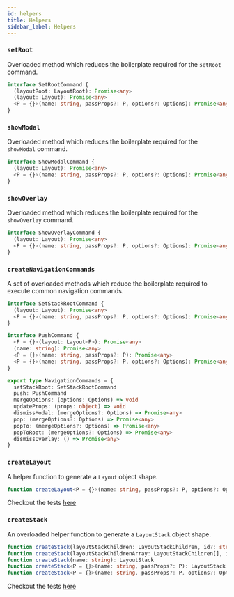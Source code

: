 ```yaml
---
id: helpers
title: Helpers
sidebar_label: Helpers
---
```


### `setRoot`

Overloaded method which reduces the boilerplate required for the `setRoot` command.

```ts
interface SetRootCommand {
  (layoutRoot: LayoutRoot): Promise<any>
  (layout: Layout): Promise<any>
  <P = {}>(name: string, passProps?: P, options?: Options): Promise<any>
}
```

### `showModal`

Overloaded method which reduces the boilerplate required for the `showModal` command.

```ts
interface ShowModalCommand {
  (layout: Layout): Promise<any>
  <P = {}>(name: string, passProps?: P, options?: Options): Promise<any>
}
```

### `showOverlay`

Overloaded method which reduces the boilerplate required for the `showOverlay` command.

```ts
interface ShowOverlayCommand {
  (layout: Layout): Promise<any>
  <P = {}>(name: string, passProps?: P, options?: Options): Promise<any>
}
```

### `createNavigationCommands`

A set of overloaded methods which reduce the boilerplate required to execute common navigation commands.

```ts
interface SetStackRootCommand {
  (layout: Layout): Promise<any>
  <P = {}>(name: string, passProps?: P, options?: Options): Promise<any>
}

interface PushCommand {
  <P = {}>(layout: Layout<P>): Promise<any>
  (name: string): Promise<any>
  <P = {}>(name: string, passProps?: P): Promise<any>
  <P = {}>(name: string, passProps?: P, options?: Options): Promise<any>
}

export type NavigationCommands = {
  setStackRoot: SetStackRootCommand
  push: PushCommand
  mergeOptions: (options: Options) => void
  updateProps: (props: object) => void
  dismissModal: (mergeOptions?: Options) => Promise<any>
  pop: (mergeOptions?: Options) => Promise<any>
  popTo: (mergeOptions?: Options) => Promise<any>
  popToRoot: (mergeOptions?: Options) => Promise<any>
  dismissOverlay: () => Promise<any>
}
```

### `createLayout`

A helper function to generate a `Layout` object shape.

```ts
function createLayout<P = {}>(name: string, passProps?: P, options?: Options): Layout
```

Checkout the tests [here](https://github.com/underscopeio/react-native-navigation-hooks/src/helpers/createLayout.test.ts)

### `createStack`

An overloaded helper function to generate a `LayoutStack` object shape.

```ts
function createStack(layoutStackChildren: LayoutStackChildren, id?: string, options?: Options): LayoutStack
function createStack(layoutStackChildrenArray: LayoutStackChildren[], id?: string, options?: Options): LayoutStack
function createStack(name: string): LayoutStack
function createStack<P = {}>(name: string, passProps?: P): LayoutStack
function createStack<P = {}>(name: string, passProps?: P, options?: Options): LayoutStack
```

Checkout the tests [here](https://github.com/underscopeio/react-native-navigation-hooks/src/helpers/createStack.test.ts)
